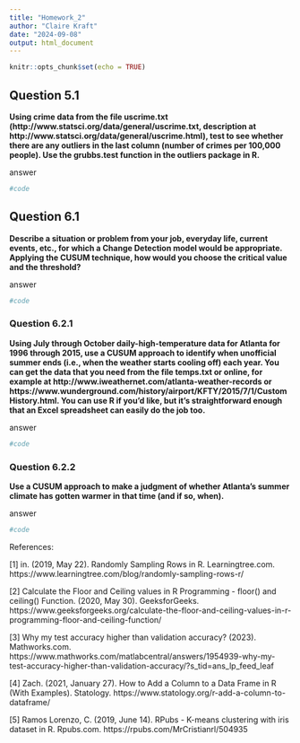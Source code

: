 ```yaml
---
title: "Homework_2"
author: "Claire Kraft"
date: "2024-09-08"
output: html_document
---
```


```r
knitr::opts_chunk$set(echo = TRUE)
```

## Question 5.1
**Using crime data from the file uscrime.txt (http://www.statsci.org/data/general/uscrime.txt, description at http://www.statsci.org/data/general/uscrime.html), test to see whether there are any outliers in the last column (number of crimes per 100,000 people).  Use the grubbs.test function in the outliers package in R.**

answer
```r
#code
```


## Question 6.1
**Describe a situation or problem from your job, everyday life, current events, etc., for which a Change Detection model would be appropriate. Applying the CUSUM technique, how would you choose the critical value and the threshold?**

answer
```r
#code
```

### Question 6.2.1
**Using July through October daily-high-temperature data for Atlanta for 1996 through 2015, use a CUSUM approach to identify when unofficial summer ends (i.e., when the weather starts cooling off) each year. You can get the data that you need from the file temps.txt or online, for example at http://www.iweathernet.com/atlanta-weather-records or https://www.wunderground.com/history/airport/KFTY/2015/7/1/CustomHistory.html. You can use R if you’d like, but it’s straightforward enough that an Excel spreadsheet can easily do the job too.**

answer
```r
#code
```

### Question 6.2.2
**Use a CUSUM approach to make a judgment of whether Atlanta’s summer climate has gotten warmer in that time (and if so, when).**

answer
```r
#code
```

References:

[1] in. (2019, May 22). Randomly Sampling Rows in R. Learningtree.com. https://www.learningtree.com/blog/randomly-sampling-rows-r/

[2] Calculate the Floor and Ceiling values in R Programming - floor() and ceiling() Function. (2020, May 30). GeeksforGeeks. https://www.geeksforgeeks.org/calculate-the-floor-and-ceiling-values-in-r-programming-floor-and-ceiling-function/

[3] Why my test accuracy higher than validation accuracy? (2023). Mathworks.com. https://www.mathworks.com/matlabcentral/answers/1954939-why-my-test-accuracy-higher-than-validation-accuracy/?s_tid=ans_lp_feed_leaf

[4] Zach. (2021, January 27). How to Add a Column to a Data Frame in R (With Examples). Statology. https://www.statology.org/r-add-a-column-to-dataframe/

[5] Ramos Lorenzo, C. (2019, June 14). RPubs - K-means clustering with iris dataset in R. Rpubs.com. https://rpubs.com/MrCristianrl/504935
